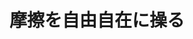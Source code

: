 ﻿---
title: "摩擦を自由自在に操る"
category: "物質理工学院"
vol: 17
interviewee: "岡部・益子 "
url: ""
tags: []
pdf: "17-4.pdf"
career: ""
preface: "さまざまな観点から、研究が行われているトライボロジーですが今までLANDFALLで訪問したは全て生産機械工学科のにとどまっていました。今回、我々LANDFALL取材員は、化学工学科という別の観点からみたトライボロジーを紹介するべく、化学工学科化学工学コースの岡部・益子を訪問させていただきました。"
---
